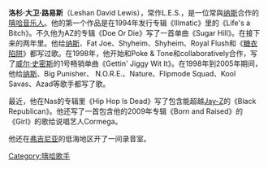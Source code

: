 {{unreferenced|time=2011-07-27T11:13:09+00:00}}
{{Untranslated-jargon|time=2011-12-08}}
'''洛杉·大卫·路易斯'''（Leshan David Lewis），常作L.E.S.，是一位常與[[纳斯|纳斯]]合作的[[嘻哈|嘻哈]][[音乐人|音乐人]]。他的第一个作品是在1994年发行专辑《Illmatic》里的《Life's a Bitch》。不久他为AZ的专辑《Doe Or Die》写了一首单曲《Sugar Hill》。在接下来的两年里。他给[[纳斯|纳斯]]、Fat Joe、Shyheim、Shyheim、Royal Flush和《[[糖衣陷阱|糖衣陷阱]]》都写过歌。在1998年，他开始和Poke & Tone和collaboratively合作，写了[[威尔·史密斯|威尔·史密斯]]的1号畅销单曲《Gettin' Jiggy Wit It》。在1998年到2005年期间，他给[[纳斯|纳斯]]、Big Punisher、 N.O.R.E.、Nature、Flipmode Squad、Kool Savas、Azad等歌手都写了歌。

最近，他在Nas的专辑里《Hip Hop Is Dead》写了包含能超越[[Jay-Z|Jay-Z]]的《Black Republican》。他还写了一首包含他的2009年专辑《Born and Raised》的《Girl》的歌给说唱艺人Cormega。

他还在[[弗吉尼亚|弗吉尼亚]]的低海地区开了一间录音室。

{{Authority control}}
[[Category:嘻哈歌手|Category:嘻哈歌手]]